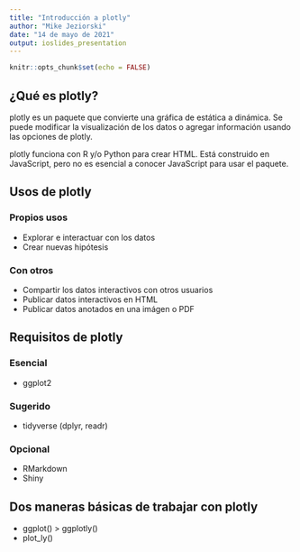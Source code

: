 ```yaml
---
title: "Introducción a plotly"
author: "Mike Jeziorski"
date: "14 de mayo de 2021"
output: ioslides_presentation
---
```


```r
knitr::opts_chunk$set(echo = FALSE)
```

## ¿Qué es plotly?

plotly es un paquete que convierte una gráfica de estática a dinámica.  Se puede modificar la visualización de los datos o agregar información usando las opciones de plotly.

plotly funciona con R y/o Python para crear HTML.  Está construido en JavaScript, pero no es esencial a conocer JavaScript para usar el paquete.

## Usos de plotly

### Propios usos
- Explorar e interactuar con los datos
- Crear nuevas hipótesis

### Con otros
- Compartir los datos interactivos con otros usuarios
- Publicar datos interactivos en HTML
- Publicar datos anotados en una imágen o PDF

## Requisitos de plotly

### Esencial
- ggplot2

### Sugerido
- tidyverse (dplyr, readr)

### Opcional
- RMarkdown
- Shiny

## Dos maneras básicas de trabajar con plotly

- ggplot() > ggplotly()
- plot_ly()
